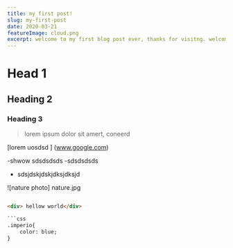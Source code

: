 ```yaml
---
title: my first post!
slug: my-first-post
date: 2020-03-21
featureImage: cloud.png
excerpt: welcome to my first blog post ever, thanks for visitng. welcome to my first blog post ever, thanks for visitng. welcome to my first blog post ever, thanks for visitng.rtrt
---  
```


# Head 1
## Heading 2
### Heading 3

> lorem ipsum dolor sit amert, coneerd 

[lorem uosdsd ]
(www.google.com)


-shwow sdsdsdsds
-sdsdsdsds
- sdsjdskjdskjdksjdksjd

![nature photo] nature.jpg

```html

<div> hellow world</div>

```css
.imperio{
    color: blue;
}